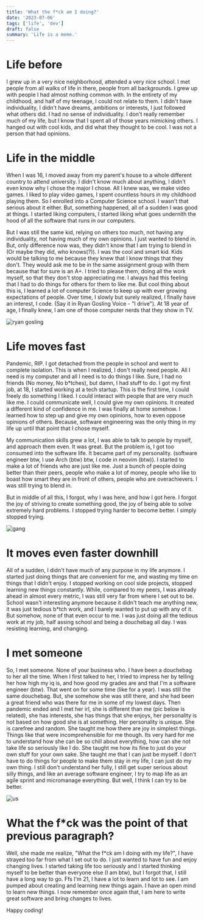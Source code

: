 ```yaml
---
title: 'What the f*ck am I doing?'
date: '2023-07-06'
tags: ['life', 'dev']
draft: false
summary: 'Life is a meme.'
---
```


# Life before

I grew up in a very nice neighborhood, attended a very nice school. I met people from all walks of life in there, people from all backgrounds.
I grew up with people I had almost nothing common with. In the entirety of my childhood, and half of my teenage, I could not relate to them. I didn't have individuality, I didn't have dreams, ambitions or interests, I just followed what others did. I had no sense of individuality. I don't really remember much of my life, but I know
that I spent all of those years mimicking others. I hanged out with cool kids, and did what they thought to be cool. I was not a person that had opinions.

# Life in the middle

When I was 16, I moved away from my parent's house to a whole different country to attend university. I didn't know much about anything, I didn't even know why I chose the major I chose.
All I knew was, we make video games. I liked to play video games, I spent countless hours in my childhood playing them. So I enrolled into a Computer Science school. I wasn't that serious about it either.
But, something happened, all of a sudden I was good at things. I started liking computers, I started liking what goes undernith the hood of all the software that runs in our computers.

But I was still the same kid, relying on others too much, not having any individuality, not having much of my own opinions. I just wanted to blend in. But, only difference now was, they didn't know that I am trying to blend in (Or maybe they did, who knows(?)).
I was the cool and smart kid. Kids would be talking to me because they knew that I know things that they don't. They would ask me to be in the same assignment group with them because that for sure is an A+. I tried
to please them, doing all the work myself, so that they don't stop appreciating me. I always had this feeling that I had to do things for others for them to like me. But cool thing about this is, I learned a lot of computer Science
to keep up with ever growing expectations of people. Over time, I slowly but surely realized, I finally have an interest, I code. (Say it in Ryan Gosling Voice - "I drive"). At 18 year of age, I finally knew, I am one of those computer
nerds that they show in TV.

![ryan gosling](/static/images/drive-main.webp)

# Life moves fast

Pandemic, RIP. I got detached from the people in school and went to complete isolation. This is when I realized, I don't really need people. All I need is my computer and all I need is to do things I like.
Sure, I had no friends (No money, No b\*tches), but damn, I had stuff to do. I got my first job, at 18, I started working at a tech startup. This is the first time, I could freely do something I liked. I could interact with people that
are very much like me. I could communicate well, I could give my own opinions. It created a different kind of confidence in me. I was finally at home somehow. I learned how to step up and give my own opinions, how to even oppose opinions of
others. Because, software engineering was the only thing in my life up until that point that I chose myself.

My communication skills grew a lot, I was able to talk to people by myself, and approach them even. It was great. But the problem is, I got too consumed into the software life. It became part of my personality.
(software engineer btw, I use Arch (btw) btw, I code in neovim (btw)). I started to make a lot of friends who are just like me. Just a bunch of people doing better than their peers, people
who make a lot of money, people who like to boast how smart they are in front of others, people who are overachievers. I was still trying to blend in.

But in middle of all this, I forgot, why I was here, and how I got here. I forgot the joy of striving to create something good, the joy of being able to solve extremely hard problems. I stopped trying harder to become better. I simply stopped trying.

![gang](/static/images/lmfao.jpg)

# It moves even faster downhill

All of a sudden, I didn't have much of any purpose in my life anymore. I started just doing things that are convenient for me, and wasting my time on things that I didn't enjoy. I stopped
working on cool side projects, stopped learning new things constantly. While, compared to my peers, I was already ahead in almost every metric, I was still very far from where I set out to be.
School wasn't interesting anymore because it didn't teach me anything new, it was just tedious b\*tch work, and I barely wanted to put up with any of it. But somehow, none of that even occur to me.
I was just doing all the tedious work at my job, half assing school and being a douchebag all day. I was resisting learning, and changing.

# I met someone

So, I met someone. None of your business who. I have been a douchebag to her all the time. When I first talked to her, I tried to impress her by telling her how high my iq is, and how good my grades are and that I'm a software engineer (btw).
That went on for some time (like for a year). I was still the same douchebag. But, she somehow she was still there, and she had been a great friend who was there for me in some of my lowest days. Then pandemic ended and I met her irl, she is different than me (pic below is related), she has interests, she has things that she enjoys, her personality is not based on how good she is at something.
Her personality is unique. She is carefree and random. She taught me how there are joy in simplest things. Things like that were incomprehensible for me though. Its very hard for me to understand how she can be so chill about everything, how can she not take life so seriously like I do. She taught me how its fine to just do your own stuff for your own sake.
She taught me that I can just be myself. I don't have to do things for people to make them stay in my life, I can just do my own thing. I still don't understand her fully, I still get super serious about silly things, and like an average software engineer, I try to map life as an agile sprint and micromanage everything. But well, I think I can try to be better.

![us](/static/images/miku.jpg)

# What the f\*ck was the point of that previous paragraph?

Well, she made me realize, "What the f\*ck am I doing with my life?", I have strayed too far from what I set out to do. I just wanted to have fun and enjoy changing lives. I started taking life too seriously and I started thinking myself to be better than everyone else (I am btw), but
I forgot that, I still have a long way to go. Ffs I'm 21, I have a lot to learn and lot to see. I am pumped about creating and learning new things again. I have an open mind to learn new things.
I now remember once again that, I am here to write great software and bring changes to lives.

Happy coding!
